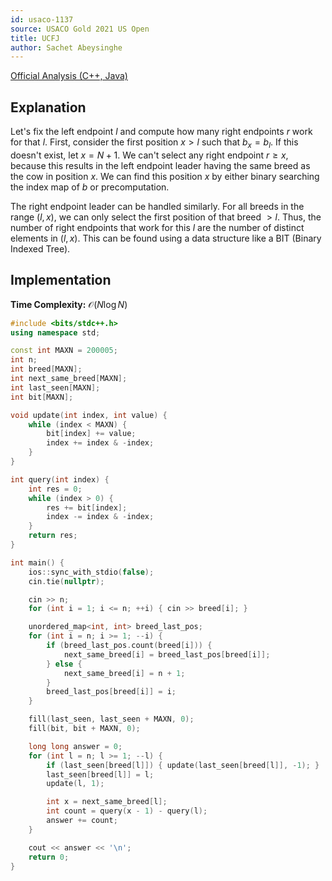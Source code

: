 ```yaml
---
id: usaco-1137
source: USACO Gold 2021 US Open
title: UCFJ
author: Sachet Abeysinghe
---
```


[Official Analysis (C++, Java)](https://usaco.org/current/data/sol_prob1_gold_open21.html)

## Explanation

Let's fix the left endpoint $l$ and compute how many right endpoints $r$ work for that $l$. First, consider the first position $x>l$ such that $b_x=b_l$. If this doesn't exist, let $x = N + 1$. We can't select any right endpoint $r \ge x$, because this results in the left endpoint leader having the same breed as the cow in position $x$. We can find this position $x$ by either binary searching the index map of $b$ or precomputation.

The right endpoint leader can be handled similarly. For all breeds in the range $(l, x)$, we can only select the first position of that breed $>l$. Thus, the number of right endpoints that work for this $l$ are the number of distinct elements in $(l, x)$. This can be found using a data structure like a BIT (Binary Indexed Tree).

## Implementation

**Time Complexity:** $\mathcal{O}(N\log N)$

<LanguageSection>
<CPPSection>

```cpp
#include <bits/stdc++.h>
using namespace std;

const int MAXN = 200005;
int n;
int breed[MAXN];
int next_same_breed[MAXN];
int last_seen[MAXN];
int bit[MAXN];

void update(int index, int value) {
	while (index < MAXN) {
		bit[index] += value;
		index += index & -index;
	}
}

int query(int index) {
	int res = 0;
	while (index > 0) {
		res += bit[index];
		index -= index & -index;
	}
	return res;
}

int main() {
	ios::sync_with_stdio(false);
	cin.tie(nullptr);

	cin >> n;
	for (int i = 1; i <= n; ++i) { cin >> breed[i]; }

	unordered_map<int, int> breed_last_pos;
	for (int i = n; i >= 1; --i) {
		if (breed_last_pos.count(breed[i])) {
			next_same_breed[i] = breed_last_pos[breed[i]];
		} else {
			next_same_breed[i] = n + 1;
		}
		breed_last_pos[breed[i]] = i;
	}

	fill(last_seen, last_seen + MAXN, 0);
	fill(bit, bit + MAXN, 0);

	long long answer = 0;
	for (int l = n; l >= 1; --l) {
		if (last_seen[breed[l]]) { update(last_seen[breed[l]], -1); }
		last_seen[breed[l]] = l;
		update(l, 1);

		int x = next_same_breed[l];
		int count = query(x - 1) - query(l);
		answer += count;
	}

	cout << answer << '\n';
	return 0;
}
```

</CPPSection>
</LanguageSection>
